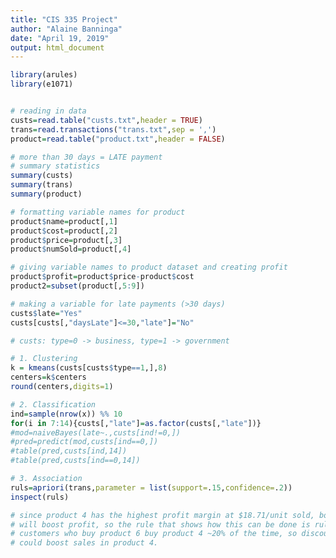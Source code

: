 ---
title: "CIS 335 Project"
author: "Alaine Banninga"
date: "April 19, 2019"
output: html_document
---

```{r}
library(arules)
library(e1071)


# reading in data
custs=read.table("custs.txt",header = TRUE)
trans=read.transactions("trans.txt",sep = ',')
product=read.table("product.txt",header = FALSE)

# more than 30 days = LATE payment
# summary statistics
summary(custs)
summary(trans)
summary(product)

# formatting variable names for product
product$name=product[,1]
product$cost=product[,2]
product$price=product[,3]
product$numSold=product[,4]

```

```{r}
# giving variable names to product dataset and creating profit
product$profit=product$price-product$cost
product2=subset(product[,5:9])

# making a variable for late payments (>30 days)
custs$late="Yes"
custs[custs[,"daysLate"]<=30,"late"]="No"

# custs: type=0 -> business, type=1 -> government
```

```{r}
# 1. Clustering
k = kmeans(custs[custs$type==1,],8)
centers=k$centers
round(centers,digits=1)
```

```{r}
# 2. Classification
ind=sample(nrow(x)) %% 10
for(i in 7:14){custs[,"late"]=as.factor(custs[,"late"])}
#mod=naiveBayes(late~.,custs[ind!=0,])
#pred=predict(mod,custs[ind==0,])
#table(pred,custs[ind,14])
#table(pred,custs[ind==0,14])
```

```{r}
# 3. Association
ruls=apriori(trans,parameter = list(support=.15,confidence=.2))
inspect(ruls)

# since product 4 has the highest profit margin at $18.71/unit sold, boosting its sales 
# will boost profit, so the rule that shows how this can be done is rule 10 below.
# customers who buy product 6 buy product 4 ~20% of the time, so discounting product 6
# could boost sales in product 4.
```

